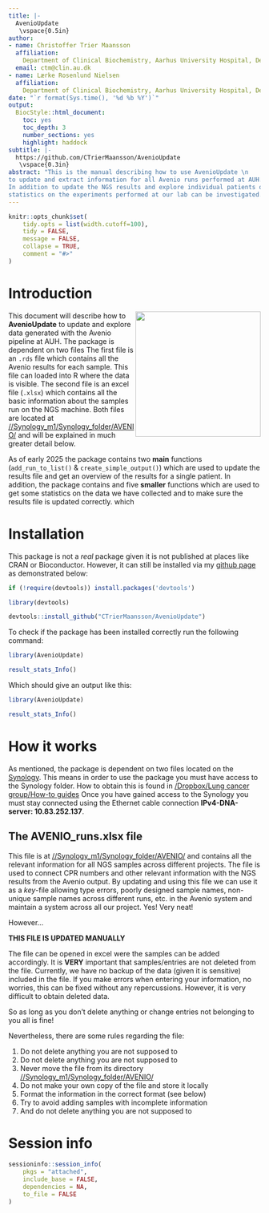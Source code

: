 ```yaml
---
title: |-
  AvenioUpdate
   \vspace{0.5in}
author:
- name: Christoffer Trier Maansson
  affiliation: 
    Department of Clinical Biochemistry, Aarhus University Hospital, Denmark
  email: ctm@clin.au.dk
- name: Lærke Rosenlund Nielsen
  affiliation:
    Department of Clinical Biochemistry, Aarhus University Hospital, Denmark
date: "`r format(Sys.time(), '%d %b %Y')`"
output:
  BiocStyle::html_document:
    toc: yes
    toc_depth: 3
    number_sections: yes
    highlight: haddock
subtitle: |-
  https://github.com/CTrierMaansson/AvenioUpdate
   \vspace{0.3in}
abstract: "This is the manual describing how to use AvenioUpdate \n
to update and extract information for all Avenio runs performed at AUH. \n
In addition to update the NGS results and explore individual patients overall 
statistics on the experiments performed at our lab can be investigated. "
---
```


```r
knitr::opts_chunk$set(
    tidy.opts = list(width.cutoff=100),
    tidy = FALSE,
    message = FALSE,
    collapse = TRUE,
    comment = "#>"
)
```
\newpage
# Introduction
<img src="AvenioUpdate.png" width="250" align="right">
This document will describe how to **AvenioUpdate** to update and explore data
generated with the Avenio pipeline at AUH. The package is dependent on two files
The first file is an `.rds` file which contains all the Avenio results for 
each sample. This file can loaded into R where the data is visible. 
The second file is an excel file (`.xlsx`) which contains all the basic
information about the samples run on the NGS machine. Both files are located at
[//Synology_m1/Synology_folder/AVENIO/](//Synology_m1/Synology_folder/AVENIO/)
and will be explained in much greater detail below. 

As of early 2025 the package contains two **main** functions 
(`add_run_to_list()` & `create_simple_output()`) which are used to update the
results file and get an overview of the results for a single patient.
In addition, the package contains and five **smaller** functions which are 
used to get some statistics on the data we have collected and to make sure the
results file is updated correctly. 
which

# Installation

This package is not a *real* package given it is not published at places like
CRAN or Bioconductor. However, it can still be installed via my
[github page](https://github.com/CTrierMaansson/AvenioUpdate) as 
demonstrated below:

```r
if (!require(devtools)) install.packages('devtools')

library(devtools)

devtools::install_github("CTrierMaansson/AvenioUpdate")

```

To check if the package has been installed correctly run the following 
command:

```r
library(AvenioUpdate)

result_stats_Info()
```

Which should give an output like this:

```r
library(AvenioUpdate)

result_stats_Info()
```

# How it works
As mentioned, the package is dependent on two files located on the 
[Synology](//Synology_m1/Synology_folder/AVENIO/). This means in order to use
the package you must have access to the Synology folder. How to obtain this 
is found in 
[/Dropbox/Lung cancer group/How-to guides](/Dropbox/Lung cancer group/How-to guides)
Once you have gained access to the Synology you must stay connected using 
the Ethernet cable connection **IPv4-DNA-server: 10.83.252.137**. 

## The AVENIO_runs.xlsx file
This file is at 
[//Synology_m1/Synology_folder/AVENIO/](//Synology_m1/Synology_folder/AVENIO/)
and contains all the relevant information for all NGS samples across different
projects. 
The file is used to connect CPR numbers and other relevant information with the
NGS results from the Avenio output. By updating and using this file we can use it
as a *key*-file allowing type errors, poorly designed sample names,
non-unique sample names across different runs, etc. in the Avenio system and
maintain a system across all our project. Yes! Very neat!

However...

**THIS FILE IS UPDATED MANUALLY**

The file can be opened in excel were the samples can be added accordingly.
It is **VERY** 
important that samples/entries are not deleted from the file. Currently, we
have no backup of the data (given it is sensitive) included in the file. 
If you make errors when entering your information, no worries, this can be fixed
without any repercussions. However, it is very difficult to obtain deleted data.

So as long as you don't delete anything or change entries not belonging to 
you all is fine!

Nevertheless, there are some rules regarding the file:

1. Do not delete anything you are not supposed to
2. Do not delete anything you are not supposed to
3. Never move the file from its directory [//Synology_m1/Synology_folder/AVENIO/](//Synology_m1/Synology_folder/AVENIO/)
5. Do not make your own copy of the file and store it locally
6. Format the information in the correct format (see below)
7. Try to avoid adding samples with incomplete information
8. And do not delete anything you are not supposed to

\newpage
# Session info
```r
sessioninfo::session_info(
    pkgs = "attached",
    include_base = FALSE,
    dependencies = NA,
    to_file = FALSE
)

```